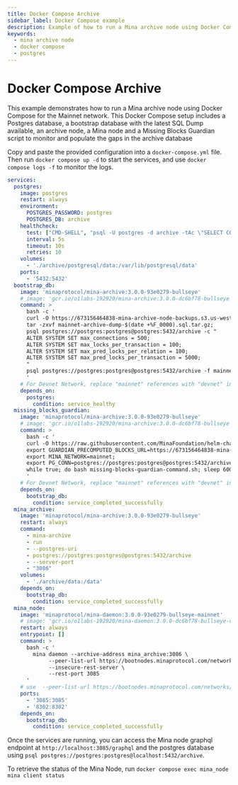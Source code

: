 ```yaml
---
title: Docker Compose Archive
sidebar_label: Docker Compose example
description: Example of how to run a Mina archive node using Docker Compose.
keywords:
  - mina archive node
  - docker compose
  - postgres
---
```


# Docker Compose Archive

This example demonstrates how to run a Mina archive node using Docker Compose for the Mainnet network. This Docker Compose setup includes a Postgres database, a bootstrap database with the latest SQL Dump available, an archive node, a Mina node and a Missing Blocks Guardian script to monitor and populate the gaps in the archive database

Copy and paste the provided configuration into a `docker-compose.yml` file. Then run `docker compose up -d` to start the services, and use `docker compose logs -f` to monitor the logs.

```yaml
services:
  postgres:
    image: postgres
    restart: always
    environment:
      POSTGRES_PASSWORD: postgres
      POSTGRES_DB: archive
    healthcheck:
      test: ["CMD-SHELL", "psql -U postgres -d archive -tAc \"SELECT COUNT(*) FROM pg_database WHERE datname='archive';\" | grep -q '^1$'"]
      interval: 5s
      timeout: 10s
      retries: 10
    volumes:
      - './archive/postgresql/data:/var/lib/postgresql/data'
    ports:
      - '5432:5432'
  bootstrap_db:
    image: 'minaprotocol/mina-archive:3.0.0-93e0279-bullseye'
    # image: 'gcr.io/o1labs-192920/mina-archive:3.0.0-dc6bf78-bullseye' # Use this image for Devnet
    command: >
      bash -c '
      curl -O https://673156464838-mina-archive-node-backups.s3.us-west-2.amazonaws.com/mainnet/mainnet-archive-dump-$(date +%F_0000).sql.tar.gz;
      tar -zxvf mainnet-archive-dump-$(date +%F_0000).sql.tar.gz;
      psql postgres://postgres:postgres@postgres:5432/archive -c "
      ALTER SYSTEM SET max_connections = 500;
      ALTER SYSTEM SET max_locks_per_transaction = 100;
      ALTER SYSTEM SET max_pred_locks_per_relation = 100;
      ALTER SYSTEM SET max_pred_locks_per_transaction = 5000;
      "
      psql postgres://postgres:postgres@postgres:5432/archive -f mainnet-archive-dump-$(date +%F_0000).sql;
      '
    # For Devnet Network, replace "mainnet" references with "devnet" in the block above
    depends_on:
      postgres:
        condition: service_healthy
  missing_blocks_guardian:
    image: 'minaprotocol/mina-archive:3.0.0-93e0279-bullseye'
    # image: 'gcr.io/o1labs-192920/mina-archive:3.0.0-dc6bf78-bullseye' # Use this image for Devnet
    command: >
      bash -c '
      curl -O https://raw.githubusercontent.com/MinaFoundation/helm-charts/main/mina-archive/scripts/missing-blocks-guardian-command.sh;
      export GUARDIAN_PRECOMPUTED_BLOCKS_URL=https://673156464838-mina-precomputed-blocks.s3.us-west-2.amazonaws.com/mainnet;
      export MINA_NETWORK=mainnet;
      export PG_CONN=postgres://postgres:postgres@postgres:5432/archive;
      while true; do bash missing-blocks-guardian-command.sh; sleep 600; done
      '
    # For Devnet Network, replace "mainnet" references with "devnet" in the block above
    depends_on:
      bootstrap_db:
        condition: service_completed_successfully
  mina_archive:
    image: 'minaprotocol/mina-archive:3.0.0-93e0279-bullseye'
    restart: always
    command:
      - mina-archive
      - run
      - --postgres-uri
      - postgres://postgres:postgres@postgres:5432/archive
      - --server-port
      - "3086"
    volumes:
      - './archive/data:/data'
    depends_on:
      bootstrap_db:
        condition: service_completed_successfully
  mina_node:
    image: 'minaprotocol/mina-daemon:3.0.0-93e0279-bullseye-mainnet'
    # image: 'gcr.io/o1labs-192920/mina-daemon:3.0.0-dc6bf78-bullseye-devnet' # Use this image for Devnet
    restart: always
    entrypoint: []
    command: >
      bash -c '
        mina daemon --archive-address mina_archive:3086 \
             --peer-list-url https://bootnodes.minaprotocol.com/networks/mainnet.txt \
             --insecure-rest-server \
             --rest-port 3085
      '
    # use  --peer-list-url https://bootnodes.minaprotocol.com/networks/devnet.txt for Devnet
    ports:
      - '3085:3085'
      - '8302:8302'
    depends_on:
      bootstrap_db:
        condition: service_completed_successfully
```

Once the services are running, you can access the Mina node graphql endpoint at `http://localhost:3085/graphql` and the postgres database using  `psql postgres://postgres:postgres@localhost:5432/archive`.

To retrieve the status of the Mina Node, run `docker compose exec mina_node mina client status`
